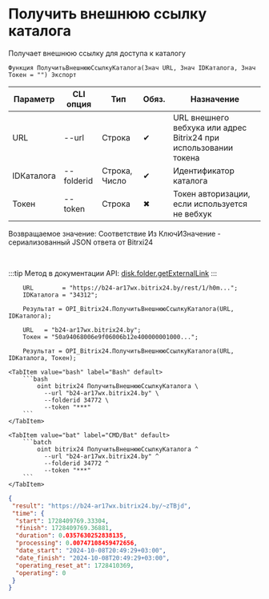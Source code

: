 ﻿---
sidebar_position: 6
description: Получить внешнюю ссылку каталога и другие функции для работы с Bitrix24 в Открытом пакете интеграций - бесплатной open-source библиотеке интеграций для 1С:Предприятие 8, OneScript и CLI
keywords: [1C, 1С, 1С:Предприятие, 1С:Предприятие 8.3, API, Интеграция, Сервисы, Обмен, OneScript, CLI, Bitrix24]
---


# Получить внешнюю ссылку каталога
 Получает внешнюю ссылку для доступа к каталогу



`Функция ПолучитьВнешнююСсылкуКаталога(Знач URL, Знач IDКаталога, Знач Токен = "") Экспорт`

  | Параметр | CLI опция | Тип | Обяз. | Назначение |
  |-|-|-|-|-|
  | URL | --url | Строка | &#x2714; | URL внешнего вебхука или адрес Bitrix24 при использовании токена |
  | IDКаталога | --folderid | Строка, Число | &#x2714; | Идентификатор каталога |
  | Токен | --token | Строка | &#x2716; | Токен авторизации, если используется не вебхук |

  
  Возвращаемое значение:   Соответствие Из КлючИЗначение - сериализованный JSON ответа от Bitrxi24

<br/>

:::tip
Метод в документации API: [disk.folder.getExternalLink](https://dev.1c-bitrix.ru/rest_help/disk/folder/disk_folder_getexternallink.php)
:::
<br/>



```bsl title="Пример использования для 1С:Предприятие/OneScript"
    URL        = "https://b24-ar17wx.bitrix24.by/rest/1/h0m...";
    IDКаталога = "34312";

    Результат = OPI_Bitrix24.ПолучитьВнешнююСсылкуКаталога(URL, IDКаталога);

    URL   = "b24-ar17wx.bitrix24.by";
    Токен = "50a94068006e9f06006b12e400000001000...";

    Результат = OPI_Bitrix24.ПолучитьВнешнююСсылкуКаталога(URL, IDКаталога, Токен);
```
    

 <Tabs>
  
    <TabItem value="bash" label="Bash" default>
        ```bash
            oint bitrix24 ПолучитьВнешнююСсылкуКаталога \
              --url "b24-ar17wx.bitrix24.by" \
              --folderid 34772 \
              --token "***"
        ```
    </TabItem>
  
    <TabItem value="bat" label="CMD/Bat" default>
        ```batch
            oint bitrix24 ПолучитьВнешнююСсылкуКаталога ^
              --url "b24-ar17wx.bitrix24.by" ^
              --folderid 34772 ^
              --token "***"
        ```
    </TabItem>
</Tabs>


```json title="Результат"
{
 "result": "https://b24-ar17wx.bitrix24.by/~zTBjd",
 "time": {
  "start": 1728409769.33304,
  "finish": 1728409769.36881,
  "duration": 0.0357630252838135,
  "processing": 0.00747108459472656,
  "date_start": "2024-10-08T20:49:29+03:00",
  "date_finish": "2024-10-08T20:49:29+03:00",
  "operating_reset_at": 1728410369,
  "operating": 0
 }
}
```
